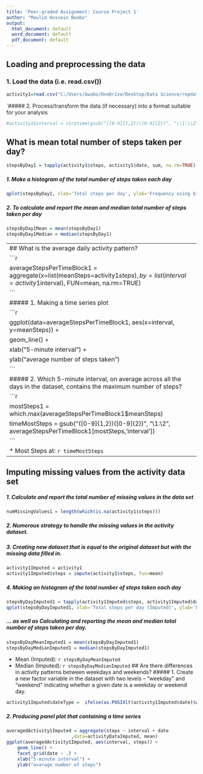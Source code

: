 ```yaml
---
title: 'Peer-graded Assignment: Course Project 1'
author: "Maulid Hussein Bwabo"
output:
  html_document: default
  word_document: default
  pdf_document: default
---
```

## Loading and preprocessing the data
### 1. Load the data (i.e. read.csv())
```r
activity1=read.csv("C:/Users/bwabo/OneDrive/Desktop/Data Science/repdata_data_activity/activity.csv")
```
`##### 2. Process/transform the data (if necessary) into a format suitable for your analysis
```r
#activity1$interval = strptime(gsub("([0-9]{1,2})([0-9]{2})", "\\1:\\2", activity1$interval), format='%H:%M')
```
## What is mean total number of steps taken per day?
```r
stepsByDay1 = tapply(activity1$steps, activity1$date, sum, na.rm=TRUE)
```
##### 1. Make a histogram of the total number of steps taken each day
```r
qplot(stepsByDay1, xlab='Total steps per day', ylab='Frequency using binwith 500', binwidth=500)
```
##### 2. To calculate and report the mean and median total number of steps taken per day
```r
stepsByDay1Mean = mean(stepsByDay1)
stepsByDay1Median = median(stepsByDay1)
```

-----
## What is the average daily activity pattern?
```r
averageStepsPerTimeBlock1 = aggregate(x=list(meanSteps=activity1$steps), by=list(interval=activity1$interval), FUN=mean, na.rm=TRUE)
```
##### 1. Making a time series plot
```r
ggplot(data=averageStepsPerTimeBlock1, aes(x=interval, y=meanSteps)) +
    geom_line() +
    xlab("5-minute interval") +
    ylab("average number of steps taken") 
```
##### 2. Which 5-minute interval, on average across all the days in the dataset, contains the maximum number of steps?
```r
mostSteps1 = which.max(averageStepsPerTimeBlock1$meanSteps)
timeMostSteps =  gsub("([0-9]{1,2})([0-9]{2})", "\\1:\\2", averageStepsPerTimeBlock1[mostSteps,'interval'])
```
* Most Steps at: `r timeMostSteps`
----
## Imputing missing values from the activity data set
##### 1. Calculate and report the total number of missing values in the data set 
```r
numMissingValues1 = length(which(is.na(activity1$steps)))
```
##### 2. Numerous strategy to handle the missing values in the activity dataset.
##### 3. Creating new dataset that is equal to the original dataset but with the missing data filled in.
```r
activity1Imputed = activity1
activity1Imputed$steps = impute(activity1$steps, fun=mean)
```
##### 4. Making an histogram of the total number of steps taken each day 
```r
stepsByDayImputed1 = tapply(activity1Imputed$steps, activity1Imputed$date, sum)
qplot(stepsByDayImputed1, xlab='Total steps per day (Imputed)', ylab='Frequency using binwith 500', binwidth=500)
```
##### ... as well as Calculating and reporting the mean and median total number of steps taken per day. 
```r
stepsByDayMeanImputed1 = mean(stepsByDayImputed1)
stepsByDayMedianImputed1 = median(stepsByDayImputed1)
```
* Mean (Imputed): `r stepsByDayMeanImputed`
* Median (Imputed):  `r stepsByDayMedianImputed`
## Are there differences in activity patterns between weekdays and weekends?
##### 1. Create a new factor variable in the dataset with two levels – “weekday” and “weekend” indicating whether a given date is a weekday or weekend day.

```r
activity1Imputed$dateType =  ifelse(as.POSIXlt(activity1Imputed$date)$wday %in% c(0,6), 'weekend', 'weekday')
```
##### 2. Producing panel plot that containing a time series 

```r
averagedActivity1Imputed = aggregate(steps ~ interval + date
                        ,data=activityDataImputed, mean)
ggplot(averagedActivity1Imputed, aes(interval, steps)) + 
    geom_line() + 
    facet_grid(date ~ .) +
    xlab("5-minute interval") + 
    ylab("avarage number of steps")
```